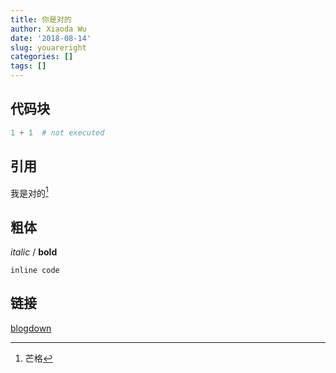 ```yaml
---
title: 你是对的
author: Xiaoda Wu
date: '2018-08-14'
slug: youareright
categories: []
tags: []
---
```



## 代码块

```r
1 + 1  # not executed
```

## 引用

我是对的^[芒格]


## 粗体

_italic_ / **bold**

`inline code`

##  链接

[blogdown](https://bookdown.org/yihui/blogdown/) 


